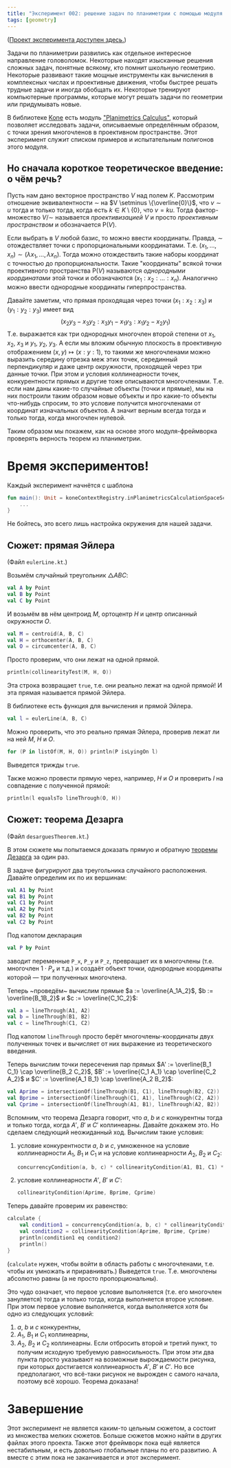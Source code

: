 ```yaml
---
title: "Эксперимент 002: решение задач по планиметрии с помощью модуля \"Planimetrics Calculus\" библиотеки Kone"
tags: [geometry]
---
```


([Проект эксперимента доступен здесь.](https://github.com/lounres/MEDia/experiments/002))

Задачи по планиметрии развились как отдельное интересное направление головоломок.
Некоторые находят изысканные решения сложных задач, понятные всякому, кто помнит школьную геометрию.
Некоторые развивают такие мощные инструменты как вычисления в комплексных числах и проективные движения,
чтобы быстрее решать трудные задачи и иногда обобщать их.
Некоторые тренируют компьютерные программы, которые могут решать задачи по геометрии или придумывать новые.

В библиотеке [Kone](https://lounres.dev/Kone/) есть модуль ["Planimetrics Calculus"](https://lounres.dev/Kone/docs/kone-misc/planimetricsCalculation),
который позволяет исследовать задачи, описываемые определённым образом, с точки зрения многочленов в проективном пространстве.
Этот эксперимент служит списком примеров и испытательным полигонов этого модуля.

## Но сначала короткое теоретическое введение: о чём речь?

Пусть нам дано векторное пространство $V$ над полем $K$.
Рассмотрим отношение эквивалентности $\sim$ на $V \setminus \{\overline{0}\}$,
что $v \sim u$ тогда и только тогда, когда есть $k \in K \setminus \{0\}$, что $v = ku$.
Тогда фактор-множество $V/\sim$ называется *проективизацией $V$* и просто *проективным пространством*
и обозначается $\mathrm{P}(V)$.

Если выбрать в $V$ любой базис, то можно ввести координаты.
Правда, $\sim$ отождествляет точки с пропорциональными координатами.
Т.е. $(x_1, \dots, x_n) \sim (\lambda x_1, \dots, \lambda x_n)$.
Тогда можно отождествить такие наборы координат с точностью до пропорциональности.
Такие "координаты" всякой точки проективного пространства $\mathrm{P}(V)$
называются *однородными координатами* этой точки и обозначаются $(x_1 : x_2 : \dots : x_n)$.
Аналогично можно ввести однородные координаты гиперпространства.

Давайте заметим, что прямая проходящая через точки $(x_1 : x_2 : x_3)$ и $(y_1 : y_2 : y_3)$ имеет вид
$$
    (x_2 y_3 - x_3 y_2 : x_3 y_1 - x_1 y_3 : x_1 y_2 - x_2 y_1)
$$
Т.е. выражается как три однородных многочлен второй степени от $x_1$, $x_2$, $x_3$ и $y_1$, $y_2$, $y_3$.
А если мы вложим обычную плоскость в проективную отображением $(x, y) \mapsto (x : y : 1)$,
то такими же многочленами можно выразить середину отрезка меж этих точек, серединный перпендикуляр
и даже центр окружности, проходящей через три данные точки.
При этом и условия коллинеарности точек, конкурентности прямых и другие тоже описываются многочленами.
Т.е. если нам даны какие-то случайные объекты (точки и прямые), мы на них построили таким образом новые объекты и про какие-то объекты что-нибудь спросим,
то это условие получится многочленами от координат изначальных объектов.
А значит верным всегда тогда и только тогда, когда многочлен нулевой.

Таким образом мы покажем, как на основе этого модуля-фреймворка проверять верность теорем из планиметрии.

# Время экспериментов!

Каждый эксперимент начнётся с шаблона
```kotlin
fun main(): Unit = koneContextRegistry.inPlanimetricsCalculationSpaceScopeFor(rationalType) {
    ...
}

```
Не бойтесь, это всего лишь настройка окружения для нашей задачи.

## Сюжет: прямая Эйлера

(Файл `eulerLine.kt`.)

Возьмём случайный треугольник $\triangle ABC$:
```kotlin
val A by Point
val B by Point
val C by Point
```
И возьмём вв нём центроид $M$, ортоцентр $H$ и центр описанный окружности $O$.
```kotlin
val M = centroid(A, B, C)
val H = orthocenter(A, B, C)
val O = circumcenter(A, B, C)
```
Просто проверим, что они лежат на одной прямой.
```kotlin
println(collinearityTest(M, H, O))
```
Эта строка возвращает `true`, т.е. они реально лежат на одной прямой!
И эта прямая называется прямой Эйлера.

В библиотеке есть функция для вычисления и прямой Эйлера.
```kotlin
val l = eulerLine(A, B, C)
```
Можно проверить, что это реально прямая Эйлера, проверив лежат ли на ней $M$, $H$ и $O$.
```kotlin
for (P in listOf(M, H, O)) println(P isLyingOn l)
```
Выведется трижды `true`.

Также можно провести прямую через, например, $H$ и $O$ и проверить $l$ на совпадение с полученной прямой:
```kotlin
println(l equalsTo lineThrough(O, H))
```

## Сюжет: теорема Дезарга

(Файл `desarguesTheorem.kt`.)

В этом сюжете мы попытаемся доказать прямую и обратную [теоремы Дезарга](https://ru.wikipedia.org/wiki/%D0%A2%D0%B5%D0%BE%D1%80%D0%B5%D0%BC%D0%B0_%D0%94%D0%B5%D0%B7%D0%B0%D1%80%D0%B3%D0%B0) за один раз.

В задаче фигурируют два треугольника случайного расположения. Давайте определим их по их вершинам:
```kotlin
val A1 by Point
val B1 by Point
val C1 by Point
val A2 by Point
val B2 by Point
val C2 by Point
```
Под капотом декларация
```kotlin
val P by Point
```
заводит переменные `P_x`, `P_y` и `P_z`, превращает их в многочлены (т.е. многочлен $1 \cdot P_x$ и т.д.)
и создаёт объект точки, однородные координаты которой &mdash; три полученных многочлена.

Теперь ~проведём~ вычислим прямые $a := \overline{A_1A_2}$, $b := \overline{B_1B_2}$ и $c := \overline{C_1C_2}$:
```kotlin
val a = lineThrough(A1, A2)
val b = lineThrough(B1, B2)
val c = lineThrough(C1, C2)
```
Под капотом `lineThrough` просто берёт многочлены-координаты двух полученных точек и вычисляет от них выражение из теоретического введения.

Теперь вычислим точки пересечения пар прямых $A' := \overline{B_1 C_1} \cap \overline{B_2 C_2}$,
$B' := \overline{C_1 A_1} \cap \overline{C_2 A_2}$ и $C' := \overline{A_1 B_1} \cap \overline{A_2 B_2}$:
```kotlin
val Aprime = intersectionOf(lineThrough(B1, C1), lineThrough(B2, C2))
val Bprime = intersectionOf(lineThrough(C1, A1), lineThrough(C2, A2))
val Cprime = intersectionOf(lineThrough(A1, B1), lineThrough(A2, B2))
```

Вспомним, что теорема Дезарга говорит, что $a$, $b$ и $c$ конкурентны тогда и только тогда, когда $A'$, $B'$ и $C'$ коллинеарны.
Давайте докажем это.
Но сделаем следующий неожиданный ход.
Вычислим такие условия:
1. условие конкурентности $a$, $b$ и $c$, умноженное на условие коллинеарности $A_1$, $B_1$ и $C_1$ и на условие коллинеарности $A_2$, $B_2$ и $C_2$:
    ```kotlin
    concurrencyCondition(a, b, c) * collinearityCondition(A1, B1, C1) * collinearityCondition(A2, B2, C2)
    ```
2. условие коллинеарности $A'$, $B'$ и $C'$:
    ```kotlin
    collinearityCondition(Aprime, Bprime, Cprime)
    ```

Теперь давайте проверим их равенство:
```kotlin
calculate {
    val condition1 = concurrencyCondition(a, b, c) * collinearityCondition(A1, B1, C1) * collinearityCondition(A2, B2, C2)
    val condition2 = collinearityCondition(Aprime, Bprime, Cprime)
    println(condition1 eq condition2)
    println()
}
```
(`calculate` нужен, чтобы войти в область работы с многочленами, т.е. чтобы их умножать и приравнивать.)
Выведется `true`.
Т.е. многочлены абсолютно равны (а не просто пропорциональны).

Это чудо означает, что первое условие выполняется (т.е. его многочлен зануляется) тогда и только тогда, когда
выполняется второе условие.
При этом первое условие выполняется, когда выполняется хотя бы одно из следующих условий:
1. $a$, $b$ и $c$ конкурентны,
2. $A_1$, $B_1$ и $C_1$ коллинеарны,
3. $A_2$, $B_2$ и $C_2$ коллинеарны.
Если отбросить второй и третий пункт, то получим исходную требуемую равносильность.
При этом эти два пункта просто указывают на возможные вырождаемости рисунка, при которых достигается коллинеарность $A'$, $B'$ и $C'$.
Но все предполагают, что всё-таки рисунок не вырожден с самого начала, поэтому всё хорошо.
Теорема доказана!

# Завершение

Этот эксперимент не является каким-то цельным сюжетом, а состоит из множества мелких сюжетов.
Больше сюжетов можно найти в других файлах этого проекта.
Также этот фреймворк пока ещё является нестабильным,
и есть довольно глобальные планы по его развитию.
А вместе с этим пока не заканчивается и этот эксперимент.
